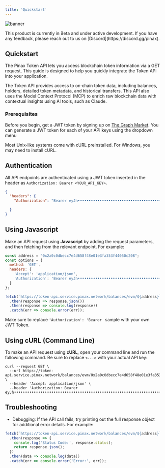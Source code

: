 ```yaml
---
title: 'Quickstart'
---
```


![banner](./logo/banner.png)

<Note>
  This product is currently in Beta and under active development.
  If you have any feedback, please reach out to us on [Discord](https://discord.gg/pinax).
</Note>

## Quickstart

The Pinax Token API lets you access blockchain token information via a GET request. This guide is designed to help you quickly integrate the Token API into your application. 

The Token API provides access to on‑chain token data, including balances, holders, detailed token metadata, and historical transfers. This API also uses the Model Context Protocol (MCP) to enrich raw blockchain data with contextual insights using AI tools, such as Claude.

### Prerequisites
Before you begin, get a JWT token by signing up on [The Graph Market](https://thegraph.market/). You can generate a JWT token for each of your API keys using the dropdown menu

<Note> Most Unix-like systems come with cURL preinstalled. For Windows, you may need to install cURL. </Note>


## Authentication

All API endpoints are authenticated using a JWT token inserted in the header as `Authorization: Bearer <YOUR_API_KEY>`.

```json
{
  "headers": {
    "Authorization": "Bearer eyJh•••••••••••••••••••••••••••••••••••••••••••••••••••••••••••••••••••••••••••••••••••••••••••••••••••••••••••••••••••••••••••••••••••••••••••••••••••••••••••••••••••••••••••••••••••••••••••••••••••••••••••••••••••••••••••••••••••••••••••••••••••••••••••••••••••••••••••••••••••••••••••••••••••••••••••••••••••••••••••••••••••••••••••••••••••••••••••••••••••••••••••••••••••••••••••••••••••••••••••••••••••••••••••••••••••••••••••••••••••NnlA"

  }
}
```

## Using Javascript

Make an API request using **Javascript** by adding the request parameters, and then fetching from the relevant endpoint. For example:
```javascript index.js
const address = "0x2a0c0dbecc7e4d658f48e01e3fa353f44050c208";
const options = {
  method: 'GET',
  headers: {
    'Accept': 'application/json',
    'Authorization': 'Bearer eyJh•••••••••••••••••••••••••••••••••••••••••••••••••••••••••••••••••••••••••••••••••••••••••••••••••••••••••••••••••••••••••••••••••••••••••••••••••••••••••••••••••••••••••••••••••••••••••••••••••••••••••••••••••••••••••••••••••••••••••••••••••••••••••••••••••••••••••••••••••••••••••••••••••••••••••••••••••••••••••••••••••••••••••••••••••••••••••••••••••••••••••••••••••••••••••••••••••••••••••••••••••••••••••••••••••••••••••••••••••••NnlA'
  }
};

fetch(`https://token-api.service.pinax.network/balances/evm/${address}`, options)
  .then(response => response.json())
  .then(response => console.log(response))
  .catch(err => console.error(err));
```
Make sure to replace `'Authorization': 'Bearer ` sample with your own JWT Token. 

## Using cURL (Command Line)
To make an API request using **cURL**, open your command line and run the following command. Be sure to replace `<...>` with your actual API key:

```curl
curl --request GET \
  --url https://token-api.service.pinax.network/balances/evm/0x2a0c0dbecc7e4d658f48e01e3fa353f44050c208 \
  --header 'Accept: application/json' \
  --header 'Authorization: Bearer eyJh•••••••••••••••••••••••••••••••••••••••••••••••••••••••••••••••••••••••••••••••••••••••••••••••••••••••••••••••••••••••••••••••••••••••••••••••••••••••••••••••••••••••••••••••••••••••••••••••••••••••••••••••••••••••••••••••••••••••••••••••••••••••••••••••••••••••••••••••••••••••••••••••••••••••••••••••••••••••••••••••••••••••••••••••••••••••••••••••••••••••••••••••••••••••••••••••••••••••••••••••••••••••••••••••••••••••••••••••••••NnlA'
```

## Troubleshooting

- Debugging:
If the API call fails, try printing out the full response object for additional error details. For example:
```javascript index.js
fetch(`https://token-api.service.pinax.network/balances/evm/${address}`, options)
  .then(response => {
    console.log('Status Code:', response.status);
    return response.json();
  })
  .then(data => console.log(data))
  .catch(err => console.error('Error:', err));
```


